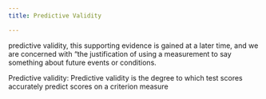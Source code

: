 ```yaml
---
title: Predictive Validity

---
```



predictive validity, this supporting evidence is gained at a later time, and we are concerned with "the justification of using a measurement to say something about future events or conditions.

Predictive validity: Predictive validity is the degree to which test scores accurately predict scores on a criterion measure